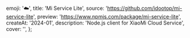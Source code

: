   emoji: '☁️',
  title: 'Mi Service Lite',
  source: 'https://github.com/idootop/mi-service-lite',
  preview: 'https://www.npmjs.com/package/mi-service-lite',
  createAt: '2024-01',
  description: 'Node.js client for XiaoMi Cloud Service',
  cover: '',
};
